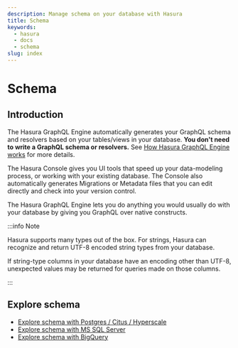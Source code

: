 ```yaml
---
description: Manage schema on your database with Hasura
title: Schema
keywords:
  - hasura
  - docs
  - schema
slug: index
---
```



# <Schema /> Schema

## Introduction

The Hasura GraphQL Engine automatically generates your GraphQL schema and resolvers based on your tables/views in your
database. **You don't need to write a GraphQL schema or resolvers.** See
[How Hasura GraphQL Engine works](/getting-started/how-it-works/index.mdx) for more details.

The Hasura Console gives you UI tools that speed up your data-modeling process, or working with your existing database.
The Console also automatically generates Migrations or Metadata files that you can edit directly and check into your
version control.

The Hasura GraphQL Engine lets you do anything you would usually do with your database by giving you GraphQL over native
constructs.

:::info Note

Hasura supports many types out of the box. For strings, Hasura can recognize and return UTF-8 encoded string types from your database.

If string-type columns in your database have an encoding other than UTF-8, unexpected values may be returned for queries made on those columns.

:::

## Explore schema

- [Explore schema with Postgres / Citus / Hyperscale](/schema/postgres/index.mdx)
- [Explore schema with MS SQL Server](/schema/ms-sql-server/index.mdx)
- [Explore schema with BigQuery](/schema/bigquery/index.mdx)

<!-- .. TODO: DB-COMPATIBILITY
  .. toctree::
    :maxdepth: 1

    Tables basics <tables>
    Table relationships <table-relationships/index>
    Remote relationships <remote-relationships/index>
    Extend with views <views>
    Extend with SQL functions <custom-functions>
    Enum type fields <enums>
    Computed fields <computed-fields>
    Customise auto-generated fields <custom-field-names>
    Data validations <data-validations>
    Using an existing database <using-existing-database>
    Relay schema <relay-schema> -->
